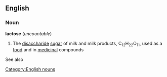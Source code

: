 ==English==
=== Noun ===
'''lactose''' (''uncountable'')
#{{chemistry}} The [[disaccharide]] [[sugar]] of milk and milk products, C<sub>12</sub>H<sub>22</sub>O<sub>11</sub>, used as a [[food]] and in [[medicinal]] compounds
See also
{{pedialite}}
[[Category:English nouns]]